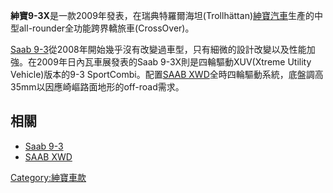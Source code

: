 {{noteTA
|T = zh-hans:萨博9-3X; zh-tw:紳寶9-3X; zh-hk:紳寶9-3X;
|1 = zh-hans:萨博; zh-tw:紳寶; zh-hk:紳寶;}}{{Infobox Automobile
| boxcolor = darkgreen
| name = Saab 9-3X
| image = [[File:Saab_9-3X_–_Frontansicht,_13._März_2011,_Wuppertal.jpg|250px]]
| manufacturer = [[Saab_Automobile|Saab Automobile]]
| parent_company = [[General_Motors|General Motors]] (1998-2010)<br />[[Saab_Spyker_Automobiles|Saab Spyker Automobiles]] (2010-)
| production = 2009–present
}}

'''紳寶9-3X'''是一款2009年發表，在瑞典特羅爾海坦(Trollhättan)[[紳寶汽車|紳寶汽車]]生產的中型all-rounder全功能跨界轎旅車(CrossOver)。

[[Saab_9-3|Saab 9-3]]從2008年開始幾乎沒有改變過車型，只有細微的設計改變以及性能加強。在2009年日內瓦車展發表的Saab 9-3X則是四輪驅動XUV(Xtreme Utility Vehicle)版本的9-3 SportCombi。配置[[SAAB_XWD|SAAB XWD]]全時四輪驅動系統，底盤調高35mm以因應崎嶇路面地形的off-road需求。

==相關==
* [[Saab_9-3|Saab 9-3]]
* [[SAAB_XWD|SAAB XWD]]

[[Category:紳寶車款|Category:紳寶車款]]